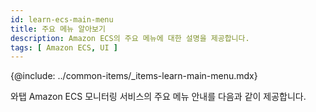 ```yaml
---
id: learn-ecs-main-menu
title: 주요 메뉴 알아보기
description: Amazon ECS의 주요 메뉴에 대한 설명을 제공합니다.
tags: [ Amazon ECS, UI ]
---
```


{@include: ../common-items/_items-learn-main-menu.mdx}  
 
와탭 Amazon ECS 모니터링 서비스의 주요 메뉴 안내를 다음과 같이 제공합니다.


<DocCardList/>